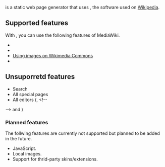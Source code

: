 {{nowiki}} is a static web page generator that uses {{ml|MediaWiki}},
the software used on [https://www.wikipedia.org/ Wikipedia].

== Supported features ==

With {{nowiki}}, you can use the following features of MediaWiki.

* {{ml|Wikitext}}
* {{ml|Help:Templates|Templates}}
* [[Images|Using images on Wikimedia Commons]]
* {{ml|Bundled extensions and skins}}

== Unsuporretd features ==

* Search
* All special pages
* All editors ({{ml|Extension:WikiEditor|WikiEditor}}, <!--
-->{{ml|Extension:VisualEditor|VisualEditor}} and {{ml|Extension:CodeEditor|CodeEditor}})

=== Planned features ===

The follwing features are currently not supported but planned to be added in the future.

* JavaScript.
* Local images.
* Support for thrid-party skins/extensions.

{{prevnext|Getting Started}}
{{DISPLAYTITLE:This Is Not A Wiki}}
